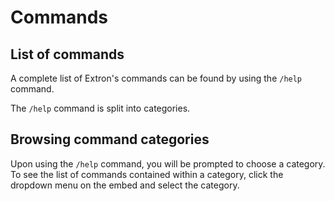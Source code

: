 # Commands

## List of commands

A complete list of Extron's commands can be found by using the `/help` command.

The `/help` command is split into categories.

## Browsing command categories

Upon using the `/help` command, you will be prompted to choose a category. To see the list of commands contained within a category, click the dropdown menu on the embed and select the category.